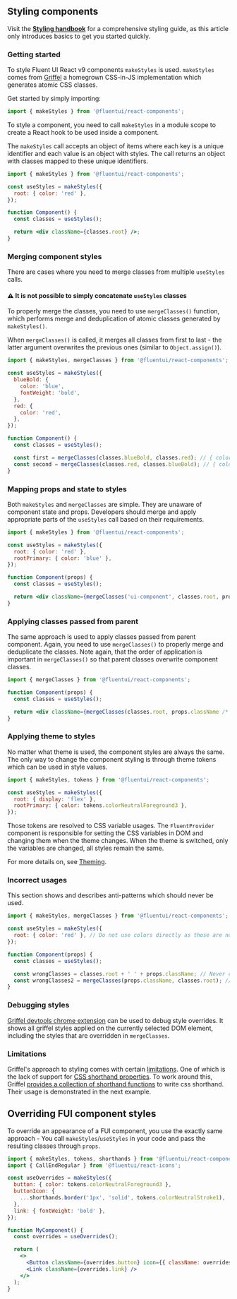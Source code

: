 
<Meta title="Concepts/Developer/Styling Components" />

## Styling components

Visit the **[Styling handbook](https://github.com/microsoft/fluentui/blob/master/docs/react-v9/contributing/rfcs/react-components/styles-handbook.md)** for a comprehensive styling guide, as this article only introduces basics to get you started quickly.

### Getting started

To style Fluent UI React v9 components `makeStyles` is used. `makeStyles` comes from [Griffel](https://griffel.js.org) a homegrown CSS-in-JS implementation which generates atomic CSS classes.

Get started by simply importing:

```js
import { makeStyles } from '@fluentui/react-components';
```

To style a component, you need to call `makeStyles` in a module scope to create a React hook to be used inside a component.

The `makeStyles` call accepts an object of items where each key is a unique identifier and each value is an object with styles. The call returns an object with classes mapped to these unique identifiers.

<!-- TODO: format as <Code /> -->

```jsx
import { makeStyles } from '@fluentui/react-components';

const useStyles = makeStyles({
  root: { color: 'red' },
});

function Component() {
  const classes = useStyles();

  return <div className={classes.root} />;
}
```

### Merging component styles

There are cases where you need to merge classes from multiple `useStyles` calls.

#### ⚠ It is not possible to simply concatenate `useStyles` classes

To properly merge the classes, you need to use `mergeClasses()` function, which performs merge and deduplication of atomic classes generated by `makeStyles()`.

When `mergeClasses()` is called, it merges all classes from first to last - the latter argument overwrites the previous ones (similar to `Object.assign()`).

```jsx
import { makeStyles, mergeClasses } from '@fluentui/react-components';

const useStyles = makeStyles({
  blueBold: {
    color: 'blue',
    fontWeight: 'bold',
  },
  red: {
    color: 'red',
  },
});

function Component() {
  const classes = useStyles();

  const first = mergeClasses(classes.blueBold, classes.red); // { color: 'red', fontWeight: 'bold' }
  const second = mergeClasses(classes.red, classes.blueBold); // { color: 'blue', fontWeight: 'bold' }
}
```

### Mapping props and state to styles

Both `makeStyles` and `mergeClasses` are simple. They are unaware of component state and props. Developers should merge and apply appropriate parts of the `useStyles` call based on their requirements.

```jsx
import { makeStyles } from '@fluentui/react-components';

const useStyles = makeStyles({
  root: { color: 'red' },
  rootPrimary: { color: 'blue' },
});

function Component(props) {
  const classes = useStyles();

  return <div className={mergeClasses('ui-component', classes.root, props.primary && classes.rootPrimary)} />;
}
```

### Applying classes passed from parent

The same approach is used to apply classes passed from parent component. Again, you need to use `mergeClasses()` to properly merge and deduplicate the classes. Note again, that the order of application is important in `mergeClasses()` so that parent classes overwrite component classes.

```jsx
import { mergeClasses } from '@fluentui/react-components';

function Component(props) {
  const classes = useStyles();

  return <div className={mergeClasses(classes.root, props.className /* these definitions have higher precedence */)} />;
}
```

### Applying theme to styles

No matter what theme is used, the component styles are always the same. The only way to change the component styling is through theme tokens which can be used in style values.

```js
import { makeStyles, tokens } from '@fluentui/react-components';

const useStyles = makeStyles({
  root: { display: 'flex' },
  rootPrimary: { color: tokens.colorNeutralForeground3 },
});
```

Those tokens are resolved to CSS variable usages. The `FluentProvider` component is responsible for setting the CSS variables in DOM and changing them when the theme changes. When the theme is switched, only the variables are changed, all styles remain the same.

For more details on, see [Theming](?path=/docs/concepts-developer-theming--page).

### Incorrect usages

This section shows and describes anti-patterns which should never be used.

```js
import { makeStyles, mergeClasses } from '@fluentui/react-components';

const useStyles = makeStyles({
  root: { color: 'red' }, // Do not use colors directly as those are not theme-able. Always use colors from a theme
});

function Component(props) {
  const classes = useStyles();

  const wrongClasses = classes.root + ' ' + props.className; // Never concatenate class strings, always use mergeClasses()
  const wrongClasses2 = mergeClasses(props.className, classes.root); // Incorrect order of classes - as the latest wins, props.className should be last to override the component styles
}
```

### Debugging styles

[Griffel devtools chrome extension](https://chrome.google.com/webstore/detail/griffel-devtools/bejhagjehnpgagkaaeehdpdadmffbigb) can be used to debug style overrides. It shows all griffel styles applied on the currently selected DOM element, including the styles that are overridden in `mergeClasses`.

### Limitations

Griffel's approach to styling comes with certain [limitations](https://griffel.js.org/react/guides/limitations). One of which is the lack of support for [CSS shorthand properties](https://developer.mozilla.org/en-US/docs/Web/CSS/Shorthand_properties). To work around this, Griffel [provides a collection of shorthand functions](https://griffel.js.org/react/api/shorthands) to write css shorthand. Their usage is demonstrated in the next example.

## Overriding FUI component styles

To override an appearance of a FUI component, you use the exactly same approach - You call `makeStyles`/`useStyles` in your code and pass the resulting classes through `props`.

```jsx
import { makeStyles, tokens, shorthands } from '@fluentui/react-components';
import { CallEndRegular } from '@fluentui/react-icons';

const useOverrides = makeStyles({
  button: { color: tokens.colorNeutralForeground3 },
  buttonIcon: {
    ...shorthands.border('1px', 'solid', tokens.colorNeutralStroke1),
  },
  link: { fontWeight: 'bold' },
});

function MyComponent() {
  const overrides = useOverrides();

  return (
    <>
      <Button className={overrides.button} icon={{ className: overrides.buttonIcon, children: <CallEndRegular /> }} />
      <Link className={overrides.link} />
    </>
  );
}
```
